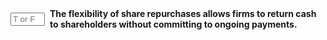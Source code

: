 ::: {.question-block}

<form onsubmit="event.preventDefault(); checkAnswerBox('module10_tf_q33','T')" style="display: flex; align-items: center; gap: 8px;">
  <input type="text" id="module10_tf_q33" name="module10_tf_q33" maxlength="1" placeholder="T or F" style="width: 55px;" data-correct-answer="T" /> 
  <label for="module10_tf_q33"><strong>The flexibility of share repurchases allows firms to return cash to shareholders without committing to ongoing payments.</strong></label>
</form>

<div id="feedback-module10_tf_q33" class="feedback" data-status="" style="display:none;">
TRUE.  Repurchases are discretionary programs.
</div>

:::
